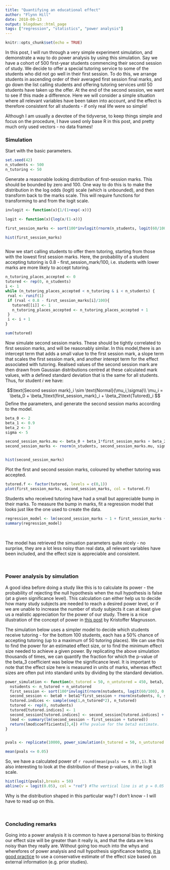 ```yaml
---
title: "Quantifying an educational effect"
author: "Flynn Hill"
date: 2018-09-13
output: blogdown::html_page
tags: ["regression", "statistics", "power analysis"]
---
```


```r
knitr::opts_chunk$set(echo = TRUE)
```

In this post, I will run through a very simple experiment simulation, and demonstrate a way to do power analysis by using this simulation. Say we have a cohort of 500 first-year students commencing their second session of study. We decide to offer a special tutoring service to some of the students who did not go well in their first session. To do this, we arrange students in ascending order of their averaged first session final marks, and go down the list calling students and offering tutoring services until 50 students have taken up the offer. At the end of the second session, we want to see if this made a difference. Here we will consider a simple situation where all relevant variables have been taken into account, and the effect is therefore consistent for all students - if only real life were so simple!

Although I am usually a devotee of the tidyverse, to keep things simple and focus on the procedure, I have used only base R in this post, and pretty much only used vectors - no data frames!

### Simulation

Start with the basic parameters.

```r
set.seed(42)
n_students <- 500
n_tutoring <- 50
```


Generate a reasonable looking distribution of first-session marks. This should be bounded by zero and 100. One way to do this is to make the distribution in the log odds (logit) scale (which is unbounded), and then transform back to the marks scale. This will require functions for transforming to and from the logit scale.

```r

invlogit <- function(x){1/(1+exp(-x))}

logit <- function(x){log(x/(1-x))}

first_session_marks <- sort(100*invlogit(rnorm(n_students, logit(60/100), 0.7)))

hist(first_session_marks)



```

Now we start calling students to offer them tutoring, starting from those with the lowest first session marks. Here, the probability of a student accepting tutoring is 0.8 - first_session_mark/100, i.e. students with lower marks are more likely to accept tutoring.

```r

n_tutoring_places_accepted <- 0
tutored <- rep(0, n_students)
i <- 1
while (n_tutoring_places_accepted < n_tutoring & i < n_students) {
 rval <- runif(1) 
 if (rval < 0.8 - first_session_marks[i]/100){
   tutored[[i]] <- 1
   n_tutoring_places_accepted <- n_tutoring_places_accepted + 1
 }
 i <- i + 1
}

sum(tutored)

```

Now simulate second session marks. These should be tightly correlated to first session marks, and will be reasonably similar. In this model,there is an intercept term that adds a small value to the first session mark, a slope term that scales the first session mark, and another interept term for the effect associated with tutoring. Realised values of the second session mark are then drawn from Gaussian distributions centred at these calculated mark values, with a defined standard deviation that is the same for all students. Thus, for student $i$ we have:

$$\text{Second session mark}_i \sim \text{Normal}(\mu_i,\sigma)\\ \mu_i = \beta_0 + \beta_1\text{first_session_mark}_i + \beta_2\text{Tutored}_i $$
Define the parameters, and generate the second session marks according to the model.

```r
beta_0 <- 2
beta_1 <- 0.9
beta_2 <- 3
sigma <- 5

second_session_marks.mu <- beta_0 + beta_1*first_session_marks + beta_2*tutored
second_session_marks <- rnorm(n_students, second_session_marks.mu, sigma)


hist(second_session_marks)

```

Plot the first and second session marks, coloured by whether tutoring was accepted.

```r

tutored.f <- factor(tutored, levels = c(0,1))
plot(first_session_marks, second_session_marks, col = tutored.f)

```

Students who received tutoring have had a small but appreciable bump in their marks. To measure the bump in marks, fit a regression model that looks just like the one used to create the data.

```r
regression_model <- lm(second_session_marks ~ 1 + first_session_marks + tutored)
summary(regression_model)
```

\  


The model has retrieved the simuation parameters quite nicely - no surprise, they are a lot less noisy than real data, all relevant variables have been included, and the effect size is appreciable and consistent.


\  

### Power analysis by simulation

A good idea before doing a study like this is to calculate its power - the probability of rejecting the null hypothesis when the null hypothesis is false (at a given significance level). This calculation can either help us to decide how many study subjects are needed to reach a desired power level, or if we are unable to increase the number of study subjects it can at least give us a realistic appreciation for the power of our study. There is a nice illustration of the concept of power in [this post](http://rpsychologist.com/d3/NHST/) by Kristoffer Magnusson.



The simulation below uses a simpler model to decide which students receive tutoring - for the bottom 100 students, each has a 50% chance of accepting tutoring (up to a maximum of 50 tutoring places). We can use this to find the power for an estimated effect size, or to find the minimum effect size needed to achieve a given power. By replicating the above simulation thousands of times, we can quantify the fraction for which the p-value of the beta_3 coefficient was below the significance level. It is important to note that the effect size here is measured in units of marks, whereas effect sizes are often put into standard units by dividing by the standard deviation.



```r

power_simulation <- function(n_tutored = 50, n_untutored = 450, beta3, sigma_secondsession, beta0 = 2, beta1 = 0.9){
  nstudents <- n_tutored + n_untutored 
  first_session <- sort(100*invlogit(rnorm(nstudents, logit(60/100), 0.7)))  
  second_session <- beta0 + beta1*first_session + rnorm(nstudents, 0, sigma_secondsession)
  tutored.indices <- sample(seq(1,n_tutored*2), n_tutored)
  tutored <- rep(0, nstudents)
  tutored[tutored.indices] <- 1
  second_session[tutored.indices] <- second_session[tutored.indices] + beta3
  lmod <- summary(lm(second_session ~ first_session + tutored))
  return(lmod$coefficients[3,4]) #The pvalue for the beta3 estimate.
}


pvals <- replicate(10000, power_simulation(n_tutored = 50, n_untutored = 450, beta3 = 2.4, sigma_secondsession = 5))

mean(pvals <= 0.05)


```


So, we have a calculated power of `r round(mean(pvals <= 0.05),1)`. It is also interesting to look at the distribution of these p-values, in the logit scale.

```r
hist(logit(pvals),breaks = 50)
abline(v = logit(0.05), col = "red") #The vertical line is at p = 0.05
```

Why is the distribution shaped in this particular way? I don't know - I will have to read up on this.

\ 

### Concluding remarks


Going into a power analysis it is common to have a personal bias to thinking our effect size will be greater than it really is, and that the data are less noisy than they really are. Without going too much into the whys and wherefores of power analysis and null hypothesis significance testing, [it is good practice](http://www.stat.columbia.edu/~gelman/research/published/PPS551642_REV2.pdf) to use a conservative estimate of the effect size based on external information (e.g. prior studies).



\  

